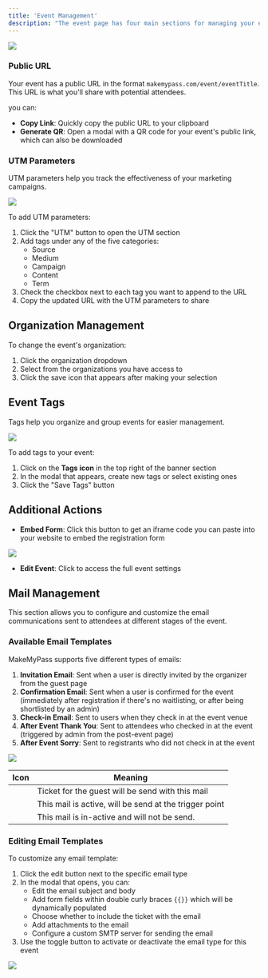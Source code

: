 ```yaml
---
title: 'Event Management'
description: "The event page has four main sections for managing your event: public presence, appearance, attendee actions, and communication."
---
```


<Frame>
  <img src="/images/event/eventPage/eventTopBanner.png" className="rounded-lg shadow-md" />
</Frame>

### Public URL

Your event has a public URL in the format `makemypass.com/event/eventTitle`. This URL is what you'll share with potential attendees.

you can:
- **Copy Link**: Quickly copy the public URL to your clipboard
- **Generate QR**: Open a modal with a QR code for your event's public link, which can also be downloaded

### UTM Parameters

UTM parameters help you track the effectiveness of your marketing campaigns.

<Frame>
  <img src="/images/event/eventPage/utm.png" className="rounded-lg shadow-md" />
</Frame>

To add UTM parameters:
1. Click the "UTM" button to open the UTM section
2. Add tags under any of the five categories:
   - Source
   - Medium
   - Campaign
   - Content
   - Term
3. Check the checkbox next to each tag you want to append to the URL
4. Copy the updated URL with the UTM parameters to share

## Organization Management

To change the event's organization:
1. Click the organization dropdown
2. Select from the organizations you have access to
3. Click the save icon that appears after making your selection

## Event Tags

Tags help you organize and group events for easier management.

<Frame>
  <img src="/images/event/eventPage/tagsModal.png" className="rounded-lg shadow-md" />
</Frame>

To add tags to your event:
1. Click on the **Tags icon** <Icon icon="tags" iconType="solid" color="white"/> in the top right of the banner section
2. In the modal that appears, create new tags or select existing ones
3. Click the "Save Tags" button

## Additional Actions

- **Embed Form**: Click this button to get an iframe code you can paste into your website to embed the registration form

<Frame caption="Embed Form Modal">
  <img src="/images/event/eventPage/embedForm.png" className="rounded-lg shadow-md" />
</Frame>

- **Edit Event**: Click to access the full event settings

## Mail Management

This section allows you to configure and customize the email communications sent to attendees at different stages of the event.

### Available Email Templates

MakeMyPass supports five different types of emails:

1. **Invitation Email**: Sent when a user is directly invited by the organizer from the guest page
2. **Confirmation Email**: Sent when a user is confirmed for the event (immediately after registration if there's no waitlisting, or after being shortlisted by an admin)
3. **Check-in Email**: Sent to users when they check in at the event venue
4. **After Event Thank You**: Sent to attendees who checked in at the event (triggered by admin from the post-event page)
5. **After Event Sorry**: Sent to registrants who did not check in at the event

<Frame >
  <img src="/images/event/eventPage/mailManagement.png" className="rounded-lg shadow-md" />
</Frame>

| Icon | Meaning |
|------|---------|
|<Icon icon="ticket" iconType="solid" /> | Ticket for the guest will be send with this mail |
|<Icon icon="circle-check" iconType="solid" />   | This mail is active, will be send at the trigger point |
|<Icon icon="circle-x" iconType="solid" color="#ff5c5c"/>   | This mail is in-active and will not be send.|

### Editing Email Templates

To customize any email template:

1. Click the edit button next to the specific email type
2. In the modal that opens, you can:
   - Edit the email subject and body
   - Add form fields within double curly braces `{{}}` which will be dynamically populated
   - Choose whether to include the ticket with the email
   - Add attachments to the email
   - Configure a custom SMTP server for sending the email
3. Use the toggle button to activate or deactivate the email type for this event

<Frame >
  <img src="/images/event/eventPage/mailModal.png" className="rounded-lg shadow-md" />
</Frame>